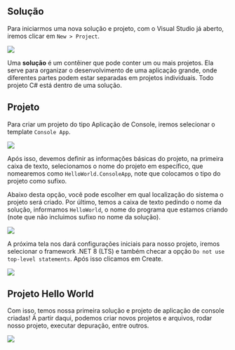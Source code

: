 ## Solução

Para iniciarmos uma nova solução e projeto, com o Visual Studio já aberto, iremos clicar em `New > Project`.


![](./_assets/s-01-fig-07.png)

Uma **solução** é um contêiner que pode conter um ou mais projetos. Ela serve para organizar o desenvolvimento de uma aplicação grande, onde diferentes partes podem estar separadas em projetos individuais. Todo projeto C# está dentro de uma solução.

## Projeto

Para criar um projeto do tipo Aplicação de Console, iremos selecionar o template `Console App`.

![](./_assets/s-01-fig-08.png)


Após isso, devemos definir as informações básicas do projeto, na primeira caixa de texto, selecionamos o nome do projeto em específico, que nomearemos como `HelloWorld.ConsoleApp`, note que colocamos o tipo do projeto como sufixo.

Abaixo desta opção, você pode escolher em qual localização do sistema o projeto será criado. Por último, temos a caixa de texto pedindo o nome da solução, informamos `HelloWorld`, o nome do programa que estamos criando (note que não incluimos sufixo no nome da solução).

![](./_assets/s-01-fig-09.png)

A próxima tela nos dará configurações iniciais para nosso projeto, iremos selecionar o framework .NET 8 (LTS) e também checar a opção `Do not use top-level statements`. Após isso clicamos em Create.

![](./_assets/s-01-fig-10.png)


## Projeto Hello World

Com isso, temos nossa primeira solução e projeto de aplicação de console criadas! À partir daqui, podemos criar novos projetos e arquivos, rodar nosso projeto, executar depuração, entre outros.

![](./_assets/s-01-fig-11.png)
